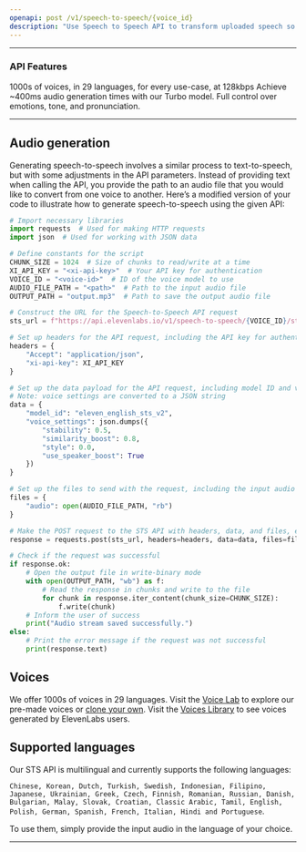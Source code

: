 ```yaml
---
openapi: post /v1/speech-to-speech/{voice_id}
description: "Use Speech to Speech API to transform uploaded speech so it sounds like it was spoken by another voice. STS gives you full control over the emotions, timing and delivery."
---
```


---

### API Features
<Card title="High-quality voices" icon="check" iconType="duotone" color="green">
  1000s of voices, in 29 languages, for every use-case, at 128kbps
</Card>
<Card title="Ultra-low latency" icon="check" iconType="duotone" color="green">
  Achieve ~400ms audio generation times with our Turbo model.
</Card>
<Card title="Say it how you want it" icon="check" iconType="duotone" color="green">
  Full control over emotions, tone, and pronunciation.
</Card>

---

## Audio generation

Generating speech-to-speech involves a similar process to text-to-speech, but with some adjustments in the API parameters. Instead of providing text when calling the API, you provide the path to an audio file that you would like to convert from one voice to another. Here’s a modified version of your code to illustrate how to generate speech-to-speech using the given API:

```python
# Import necessary libraries
import requests  # Used for making HTTP requests
import json  # Used for working with JSON data

# Define constants for the script
CHUNK_SIZE = 1024  # Size of chunks to read/write at a time
XI_API_KEY = "<xi-api-key>"  # Your API key for authentication
VOICE_ID = "<voice-id>"  # ID of the voice model to use
AUDIO_FILE_PATH = "<path>"  # Path to the input audio file
OUTPUT_PATH = "output.mp3"  # Path to save the output audio file

# Construct the URL for the Speech-to-Speech API request
sts_url = f"https://api.elevenlabs.io/v1/speech-to-speech/{VOICE_ID}/stream"

# Set up headers for the API request, including the API key for authentication
headers = {
    "Accept": "application/json",
    "xi-api-key": XI_API_KEY
}

# Set up the data payload for the API request, including model ID and voice settings
# Note: voice settings are converted to a JSON string
data = {
    "model_id": "eleven_english_sts_v2",
    "voice_settings": json.dumps({
        "stability": 0.5,
        "similarity_boost": 0.8,
        "style": 0.0,
        "use_speaker_boost": True
    })
}

# Set up the files to send with the request, including the input audio file
files = {
    "audio": open(AUDIO_FILE_PATH, "rb")
}

# Make the POST request to the STS API with headers, data, and files, enabling streaming response
response = requests.post(sts_url, headers=headers, data=data, files=files, stream=True)

# Check if the request was successful
if response.ok:
    # Open the output file in write-binary mode
    with open(OUTPUT_PATH, "wb") as f:
        # Read the response in chunks and write to the file
        for chunk in response.iter_content(chunk_size=CHUNK_SIZE):
            f.write(chunk)
    # Inform the user of success
    print("Audio stream saved successfully.")
else:
    # Print the error message if the request was not successful
    print(response.text)
```
## Voices
We offer 1000s of voices in 29 languages. Visit the [Voice Lab](https://elevenlabs.io/voice-lab) to explore our pre-made voices or [clone your own](https://elevenlabs.io/voice-cloning). Visit the [Voices Library](https://elevenlabs.io/voice-library) to see voices generated by ElevenLabs users.

## Supported languages
Our STS API is multilingual and currently supports the following languages:

`Chinese, Korean, Dutch, Turkish, Swedish, Indonesian, Filipino, Japanese, Ukrainian, Greek, Czech, Finnish, Romanian, Russian, Danish, Bulgarian, Malay, Slovak, Croatian, Classic Arabic, Tamil, English, Polish, German, Spanish, French, Italian, Hindi and Portuguese`. 

To use them, simply provide the input audio in the language of your choice.

---
